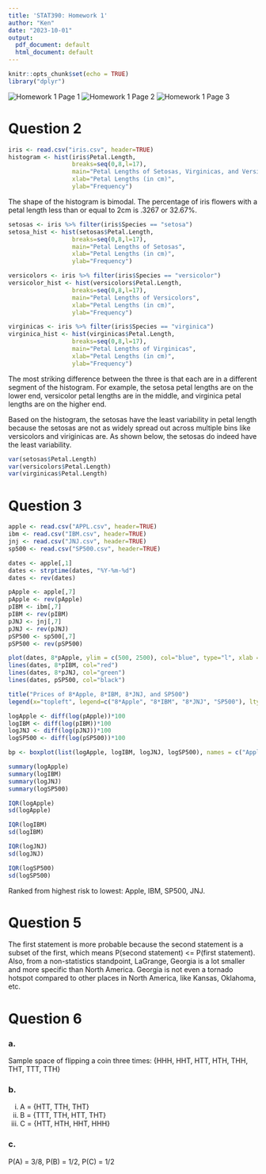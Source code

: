 ```yaml
---
title: 'STAT390: Homework 1'
author: "Ken"
date: "2023-10-01"
output:
  pdf_document: default
  html_document: default
---
```


```r
knitr::opts_chunk$set(echo = TRUE)
library("dplyr")
```

![Homework 1 Page 1](img/homework1-1.jpg)
![Homework 1 Page 2](img/homework1-2.jpg)
![Homework 1 Page 3](img/homework1-3.jpg)

# Question 2
```r
iris <- read.csv("iris.csv", header=TRUE)
histogram <- hist(iris$Petal.Length,
                  breaks=seq(0,8,l=17),
                  main="Petal Lengths of Setosas, Virginicas, and Versicolors",
                  xlab="Petal Lengths (in cm)",
                  ylab="Frequency")
```

The shape of the histogram is bimodal. The percentage of iris flowers with a petal length less than or equal to 2cm is .3267 or 32.67%. 

```r
setosas <- iris %>% filter(iris$Species == "setosa")
setosa_hist <- hist(setosas$Petal.Length,
                  breaks=seq(0,8,l=17),
                  main="Petal Lengths of Setosas",
                  xlab="Petal Lengths (in cm)",
                  ylab="Frequency")

versicolors <- iris %>% filter(iris$Species == "versicolor")
versicolor_hist <- hist(versicolors$Petal.Length,
                  breaks=seq(0,8,l=17),
                  main="Petal Lengths of Versicolors",
                  xlab="Petal Lengths (in cm)",
                  ylab="Frequency")

virginicas <- iris %>% filter(iris$Species == "virginica")
virginica_hist <- hist(virginicas$Petal.Length,
                  breaks=seq(0,8,l=17),
                  main="Petal Lengths of Virginicas",
                  xlab="Petal Lengths (in cm)",
                  ylab="Frequency")
```

The most striking difference between the three is that each are in a different segment of the histogram. For example, the setosa petal lengths are on the lower end, versicolor petal lengths are in the middle, and virginica petal lengths are on the higher end.

Based on the histogram, the setosas have the least variability in petal length because the setosas are not as widely spread out across multiple bins like versicolors and viriginicas are. As shown below, the setosas do indeed have the least variability.

```r
var(setosas$Petal.Length)
var(versicolors$Petal.Length)
var(virginicas$Petal.Length)
```

# Question 3

```r
apple <- read.csv("APPL.csv", header=TRUE)
ibm <- read.csv("IBM.csv", header=TRUE)
jnj <- read.csv("JNJ.csv", header=TRUE)
sp500 <- read.csv("SP500.csv", header=TRUE)

dates <- apple[,1]
dates <- strptime(dates, "%Y-%m-%d")
dates <- rev(dates)

pApple <- apple[,7]
pApple <- rev(pApple)
pIBM <- ibm[,7]
pIBM <- rev(pIBM)
pJNJ <- jnj[,7]
pJNJ <- rev(pJNJ)
pSP500 <- sp500[,7]
pSP500 <- rev(pSP500)

plot(dates, 8*pApple, ylim = c(500, 2500), col="blue", type="l", xlab = "Year", ylab = "Adj. Closing Price")
lines(dates, 8*pIBM, col="red")
lines(dates, 8*pJNJ, col="green")
lines(dates, pSP500, col="black")

title("Prices of 8*Apple, 8*IBM, 8*JNJ, and SP500")
legend(x="topleft", legend=c("8*Apple", "8*IBM", "8*JNJ", "SP500"), lty=c(1, 1), col = c("blue", "red", "green", "black"), lwd = 1)

logApple <- diff(log(pApple))*100
logIBM <- diff(log(pIBM))*100
logJNJ <- diff(log(pJNJ))*100
logSP500 <- diff(log(pSP500))*100

bp <- boxplot(list(logApple, logIBM, logJNJ, logSP500), names = c("Apple", "IBM", "JNJ", "SP500"), ylim=c(-7,7), col = "pink", xlab="")

summary(logApple)
summary(logIBM)
summary(logJNJ)
summary(logSP500)

IQR(logApple)
sd(logApple)

IQR(logIBM)
sd(logIBM)

IQR(logJNJ)
sd(logJNJ)

IQR(logSP500)
sd(logSP500)
```

Ranked from highest risk to lowest: Apple, IBM, SP500, JNJ.

# Question 5
The first statement is more probable because the second statement is a subset of the first, which means P(second statement) <= P(first statement). Also, from a non-statistics standpoint, LaGrange, Georgia is a lot smaller and more specific than North America. Georgia is not even a tornado hotspot compared to other places in North America, like Kansas, Oklahoma, etc.

# Question 6
### a.
Sample space of flipping a coin three times: {HHH, HHT, HTT, HTH, THH, THT, TTT, TTH}

### b.
i. A = {HTT, TTH, THT}
ii. B = {TTT, TTH, HTT, THT}
iii. C = {HTT, HTH, HHT, HHH}

### c.
P(A) = 3/8, P(B) = 1/2, P(C) = 1/2